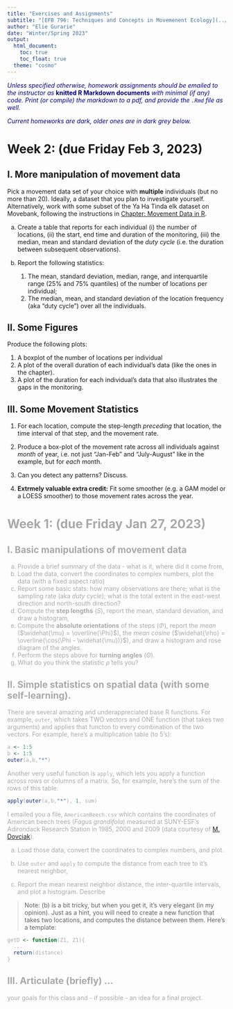 ```yaml
---
title: "Exercises and Assignments"
subtitle: "[EFB 796: Techniques and Concepts in Movemenent Ecology](../index.html)" 
author: "Elie Gurarie"
date: "Winter/Spring 2023"
output: 
  html_document:
    toc: true
    toc_float: true
  theme: "cosmo"
---
```


<font color = "darkblue">*Unless specified otherwise, homework assignments should be emailed to the instructor as* **knitted R Markdown documents** *with minimal (if any) code. Print (or compile) the markdown to a pdf, and provide the `.Rmd` file as well.*

*Current homeworks are dark, older ones are in dark grey below.*
</font>

# Week 2: (due Friday Feb 3, 2023)

## I. More manipulation of movement data

Pick a movement data set of your choice with **multiple** individuals (but no more than 20). Ideally, a dataset that you plan to investigate yourself. Alternatively, work with some subset of the Ya Ha Tinda elk dataset on Movebank, following the instructions in [Chapter: Movement Data in R](../movement_data_in_R.html).

a)  Create a table that reports for each individual (i) the number of locations, (ii) the start, end time and duration of the monitoring, (iii) the median, mean and standard deviation of the *duty cycle* (i.e. the duration between subsequent observations).

b)  Report the following statistics:

    1.  The mean, standard deviation, median, range, and interquartile range (25% and 75% quantiles) of the number of locations per individual;
    2.  The median, mean, and standard deviation of the location frequency (aka "duty cycle") over all the individuals.

## II. Some Figures

Produce the following plots:

1.  A boxplot of the number of locations per individual
2.  A plot of the overall duration of each individual's data (like the ones in the chapter).
3.  A plot of the duration for each individual's data that also illustrates the gaps in the monitoring.

## III. Some Movement Statistics

1.  For each location, compute the step-length *preceding* that location, the time interval of that step, and the movement rate.

2.  Produce a box-plot of the movement rate across all individuals against *month* of year, i.e. not just "Jan-Feb" and "July-August" like in the example, but for *each* month.

3.  Can you detect any patterns? Discuss.

4.  **Extrmely valuable extra credit:** Fit some smoother (e.g. a GAM model or a LOESS smoother) to those movement rates across the year.

<font color = "darkgrey">

# Week 1: (due Friday Jan 27, 2023)

## I. Basic manipulations of movement data

a. Provide a brief summary of the data - what is it, where did it come from,
b. Load the data, convert the coordinates to complex numbers, plot the data (with a fixed aspect ratio)
c. Report some basic stats: how many observations are there; what is the sampling rate (aka *duty cycle*); what is the total extent in the east-west direction and north-south direction?
d. Compute the **step lengths** ($S$), report the mean, standard deviation, and draw a histogram,
e. Compute the **absolute orientations** of the steps ($\Phi$), report the *mean* ($\widehat{\mu} = \overline{\Phi}$), the *mean cosine* ($\widehat{\rho} = \overline{\cos(\Phi - \widehat{\mu})}$), and draw a histogram and rose diagram of the angles.
f. Perform the steps above for **turning angles** ($\Theta$).\
g. What do you think the statistic $\widehat{\rho}$ tells you?

## II. Simple statistics on spatial data (with some self-learning).

There are several amazing and underappreciated base R functions. For example, `outer`, which takes TWO vectors and ONE function (that takes two arguments) and applies that functon to every combination of the two vectors. For example, here's a multiplication table (to 5's):

```r
a <- 1:5
b <- 1:5
outer(a,b,"*")
```

Another very useful function is `apply`, which lets you apply a function across rows or columns of a matrix. So, for example, here's the sum of the rows of this table:

```r
apply(outer(a,b,"*"), 1, sum)
```

I emailed you a file, `AmericanBeech.csv` which contains the coordinates of American beech trees (*Fagus grandifola*) measured at SUNY-ESF's Adirondack Research Station in 1985, 2000 and 2009 (data courtesy of [M. Dovciak](https://www.esf.edu/faculty/dovciak/)).

(a) Load those data, convert the coordinates to complex numbers, and plot.

(b) Use `outer` and `apply` to compute the distance from each tree to it's nearest neighbor,

(c) Report the mean nearest neighbor distance, the inter-quartile intervals, and plot a histogram. Describe

> Note: (b) is a bit tricky, but when you get it, it's very elegant (in my opinion). Just as a hint, you will need to create a new function that takes two locations, and computes the distance between them. Here's a template:

```r
getD <- function(Z1, Z1){
  ...
  return(distance)
}
```

## III. Articulate (briefly) ...

your goals for this class and - if possible - an idea for a final project.

</font> 